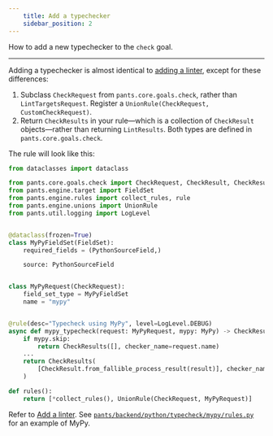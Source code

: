 ```yaml
---
    title: Add a typechecker
    sidebar_position: 2
---
```


How to add a new typechecker to the `check` goal.

---

Adding a typechecker is almost identical to [adding a linter](./add-a-linter.mdx), except for these differences:

1. Subclass `CheckRequest` from `pants.core.goals.check`, rather than `LintTargetsRequest`. Register a `UnionRule(CheckRequest, CustomCheckRequest)`.
2. Return `CheckResults` in your rule—which is a collection of `CheckResult` objects—rather than returning `LintResults`. Both types are defined in `pants.core.goals.check`.

The rule will look like this:

```python
from dataclasses import dataclass

from pants.core.goals.check import CheckRequest, CheckResult, CheckResults
from pants.engine.target import FieldSet
from pants.engine.rules import collect_rules, rule
from pants.engine.unions import UnionRule
from pants.util.logging import LogLevel


@dataclass(frozen=True)
class MyPyFieldSet(FieldSet):
    required_fields = (PythonSourceField,)

    source: PythonSourceField


class MyPyRequest(CheckRequest):
    field_set_type = MyPyFieldSet
    name = "mypy"


@rule(desc="Typecheck using MyPy", level=LogLevel.DEBUG)
async def mypy_typecheck(request: MyPyRequest, mypy: MyPy) -> CheckResults:
    if mypy.skip:
        return CheckResults([], checker_name=request.name)
    ...
    return CheckResults(
        [CheckResult.from_fallible_process_result(result)], checker_name=request.name
    )

def rules():
    return [*collect_rules(), UnionRule(CheckRequest, MyPyRequest)]
```

Refer to [Add a linter](./add-a-linter.mdx). See [`pants/backend/python/typecheck/mypy/rules.py`](https://github.com/pantsbuild/pants/blob/master/src/python/pants/backend/python/typecheck/mypy/rules.py) for an example of MyPy.
